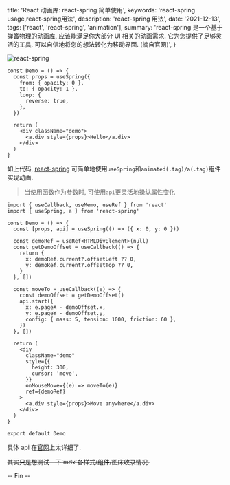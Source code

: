   title: 'React 动画库: react-spring 简单使用',
  keywords: 'react-spring usage,react-spring用法',
  description: 'react-spring 用法',
  date: '2021-12-13',
  tags: ['react', 'react-spring', 'animation'],
  summary:
    'react-spring 是一个基于弹簧物理的动画库, 应该能满足你大部分 UI 相关的动画需求. 它为您提供了足够灵活的工具, 可以自信地将您的想法转化为移动界面. (摘自官网)',
}


<Img
  src="/weibo/mw2000/6708d6c2gy1gxd5rrus5lj20r80dywic.jpg"
  alt="react-spring"
  width={980}
  height={502}
/>

<Demo1 />

```tsx
const Demo = () => {
  const props = useSpring({
    from: { opacity: 0 },
    to: { opacity: 1 },
    loop: {
      reverse: true,
    },
  })

  return (
    <div className="demo">
      <a.div style={props}>Hello</a.div>
    </div>
  )
}
```

如上代码, [react-spring](https://react-spring.io) 可简单地使用`useSpring`和`animated(.tag)/a(.tag)`组件实现动画.

> 当使用函数作为参数时, 可使用`api`更灵活地操纵属性变化

```tsx
import { useCallback, useMemo, useRef } from 'react'
import { useSpring, a } from 'react-spring'

const Demo = () => {
  const [props, api] = useSpring(() => ({ x: 0, y: 0 }))

  const demoRef = useRef<HTMLDivElement>(null)
  const getDemoOffset = useCallback(() => {
    return {
      x: demoRef.current?.offsetLeft ?? 0,
      y: demoRef.current?.offsetTop ?? 0,
    }
  }, [])

  const moveTo = useCallback((e) => {
    const demoOffset = getDemoOffset()
    api.start({
      x: e.pageX - demoOffset.x,
      y: e.pageY - demoOffset.y,
      config: { mass: 5, tension: 1000, friction: 60 },
    })
  }, [])

  return (
    <div
      className="demo"
      style={{
        height: 300,
        cursor: 'move',
      }}
      onMouseMove={(e) => moveTo(e)}
      ref={demoRef}
    >
      <a.div style={props}>Move anywhere</a.div>
    </div>
  )
}

export default Demo
```

<Demo2 />

具体 api 在[官网](https://react-spring.io/basics)上太详细了.

<p>
  <del>其实只是想测试一下`mdx`各样式/组件/图床收录情况.</del>
</p>

-- Fin --

